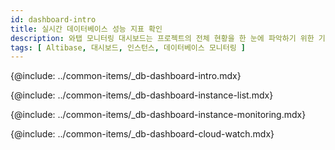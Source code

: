 ```yaml
---
id: dashboard-intro
title: 실시간 데이터베이스 성능 지표 확인
description: 와탭 모니터링 대시보드는 프로젝트의 전체 현황을 한 눈에 파악하기 위한 기능을 제공합니다.
tags: [ Altibase, 대시보드, 인스턴스, 데이터베이스 모니터링 ]
---
```


{@include: ../common-items/_db-dashboard-intro.mdx}

{@include: ../common-items/_db-dashboard-instance-list.mdx}

{@include: ../common-items/_db-dashboard-instance-monitoring.mdx}  

<!-- {@include: ../common-items/_db-dashboard-multi-instance-monitoring.mdx}   -->

{@include: ../common-items/_db-dashboard-cloud-watch.mdx}  